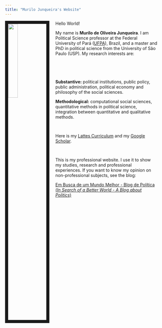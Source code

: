 ```yaml
---
title: "Murilo Junqueira's Website"
---
```



<link rel="stylesheet" href="styles.css" type="text/css">

<img src="imagens/MyPhoto.jpg" style="width:25%; border:10px solid; margin-right: 20px" align="left">


Hello World!

My name is **Murilo de Oliveira Junqueira**. I am Political Science professor at the Federal University of Pará ([UFPA](https://portal.ufpa.br/)), Brazil, and a master and PhD in political science from the University of São Paulo (USP). My research interests are:

<p>&nbsp;</p>

<p>&nbsp;</p>

**Substantive:** political institutions, public policy, public administration, political economy and philosophy of the social sciences.

**Methodological:** computational social sciences, quantitative methods in political science, integration between quantitative and qualitative methods.
<p>&nbsp;</p>

Here is my [Lattes Curriculum](http://lattes.cnpq.br/2764182741921334) and my [Google Scholar](https://scholar.google.com.br/citations?user=qQjZMZIAAAAJ).


<p>&nbsp;</p>

This is my professional website. I use it to show my studies, research and professional experiences. If you want to know my opinion on non-professional subjects, see the blog:

[Em Busca de um Mundo Melhor - Blog de Política (_In Search of a Better World - A Blog about Politics_)](https://embuscadeummundomelhor.wordpress.com/)


<p>&nbsp;</p>



